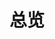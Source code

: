 
# 总览

<Container>
    <MyLinkCard
        href="/doc/guide/overview"
        title="本地部署"
        description="本地快速使用Docker镜像进行构建。"
    />
    <MyLinkCard
        href="/doc/tutorial/overview"
        title="Docker + Nginx"
        description="使用我们提供的Docker镜像构建容器，并使用nginx进行服务器部署。"
    />
</Container>

<Container>
    <MyLinkCard
        href="/doc/guide/overview"
        title="Docker + Caddy"
        description="使用我们提供的Docker镜像构建容器，并使用Caddy进行服务器部署。"
    />
    <MyLinkCard
        href="/doc/tutorial/overview"
        title="灵活部署"
        description="从源码编译开始，一步一步进行部署，其中包含nginx/caddy, pm2, tls, turn ..."
    />
</Container>
